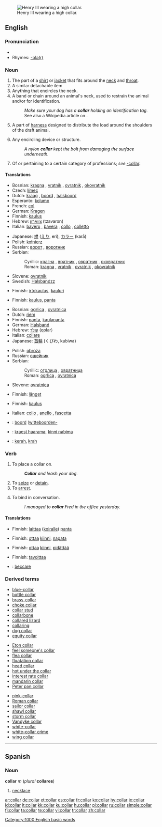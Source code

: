 {{wikipedia}}
[[Image:Henri III Versailles.jpg|thumb|right|Henry III wearing a high collar.]]
==English==

===Pronunciation===
*{{audio|en-us-collar.ogg|Audio (US)}}
*Rhymes: [[Rhymes:English:-ɒlə(r)|-ɒlə(r)]]

===Noun===
{{en-noun}}

# The part of a [[shirt]] or [[jacket]] that fits around the [[neck]] and [[throat]].
# A similar detachable item
# Anything that encircles the neck.
# A band or chain around an animal's neck, used to restrain the animal and/or for identification.
#:''Make sure your dog has a '''collar''' holding an identification tag.''
#:See also a Wikipedia article on {{w|horse collar}}.
# A part of [[harness]] designed to distribute the load around the shoulders of the draft animal.
# {{context|technology}} Any encircling device or structure.
#:''A nylon '''collar''' kept the bolt from damaging the surface underneath.''
# {{context|in compounds}} Of or pertaining to a certain category of professions; ''see'' [[-collar]].

====Translations====
{{trans-top|part of clothing around throat}}
*Bosnian: [[kragna]] {{f}}, [[vratnik]] {{m}}, [[ovratnik]] {{m}}, [[okovratnik]] {{m}}
*Czech: [[límec]] {{m}}
*Dutch: [[kraag]] {{m}}, [[boord]] {{m}}, [[halsboord]] {{m}}
*Esperanto: [[kolumo]]
*French: [[col#French|col]] {{m}}
*German: [[Kragen]] {{m}}
*Finnish: [[kaulus]]
*Hebrew: [[צווארון]] (tzavaron) {{m}}
*Italian: [[bavero]] {{m}}, [[bavera]] {{f}}, [[collo]] {{m}}, [[colletto]]  {{m}}
{{trans-mid}}
*Japanese: [[襟]] ([[えり]], eri), [[カラー]] (karā)
*Polish: [[kołnierz]] {{m}}
*Russian: [[ворот]] {{m}}, [[воротник]] {{m}}
*Serbian:
*:Cyrillic: [[крагна]] {{f}}, [[врaтник]] {{m}}, [[овратник]] {{m}}, [[оковратник]] {{m}}
*:Roman: [[kragna]] {{f}}, [[vratnik]] {{m}}, [[ovratnik]] {{m}}, [[okovratnik]] {{m}}
*Slovene: [[ovratnik]] {{m}}
*Swedish: [[Halsbandzz]]
{{trans-bottom}}

{{trans-top|detachable collar}}
*Finnish: [[irtokaulus]], [[kauluri]]
{{trans-bottom}}

{{trans-top|anything around the neck}}
*Finnish: [[kaulus]], [[panta]]
{{trans-bottom}}

{{trans-top|device for restraining animal}}
*Bosnian: [[ogrlica]] {{f}}, [[ovratnica]] {{f}}
*Dutch: [[riem]] {{m}}
*Finnish: [[panta]], [[kaulapanta]]
*German: [[Halsband]] {{n}}
*Hebrew: [[קולר]] (qolar) {{m}}
*Italian: [[collare]] {{m}}
*Japanese: [[首輪]] (くびわ, kubiwa)
{{trans-mid}}
*Polish: [[obroża]] {{f}}
*Russian: [[ошейник]] {{m}}
*Serbian:
*:Cyrillic: [[огрлица]] {{f}}, [[овратница]] {{f}}
*:Roman: [[ogrlica]] {{f}}, [[ovratnica]] {{f}}
*Slovene: [[ovratnica]] {{f}}
{{trans-bottom}}

{{trans-top|part of harness}}
*Finnish: [[länget]]
{{trans-bottom}}

{{trans-top|any encircling device or structure}}
*Finnish: [[kaulus]]
{{trans-mid}}
*Italian: [[collo]] {{m}}, [[anello]] {{m}}, [[fascetta]] {{f}}
{{trans-bottom}}

<!--Remove this section once all of the translations below have been moved into the tables above.-->
{{checktrans}}
{{trans-top|translations to be checked}}
*{{ttbc|Dutch}}: [[boord]] ([[witteboorden-]]
*{{ttbc|Estonian}}: [[kraest haarama]], [[kinni nabima]]
*{{ttbc|Indonesian}}: [[kerah]], [[krah]]
{{trans-bottom}}

===Verb===
{{en-verb}}

# {{transitive}} To place a collar on.
#:'''''Collar''' and leash your dog.''
# To [[seize]] or [[detain]].
# To [[arrest]].
# {{transitive}} To bind in conversation.
#:''I managed to '''collar''' Fred in the office yesterday.''

====Translations====
{{trans-top|place a collar on}}
*Finnish: [[laittaa]] ([[koira|koiralle]]) [[panta]]
{{trans-mid}}
{{trans-bottom}}

{{trans-top|seize or detain}}
*Finnish: [[ottaa]] [[kiinni]], [[napata]]
{{trans-mid}}
{{trans-bottom}}

{{trans-top|arrest}}
*Finnish: [[ottaa]] [[kiinni]], [[pidättää]]
{{trans-mid}}
{{trans-bottom}}

{{trans-top|bind in conversation}}
*Finnish: [[tavoittaa]]
{{trans-mid}}
{{trans-bottom}}

{{checktrans}}
{{trans-top|translations to be checked}}
*{{ttbc|Italian}}: [[beccare]]
{{trans-bottom}}

===Derived terms===
{{top3}}
*[[blue-collar]]
*[[bottle collar]]
*[[brass-collar]]
*[[choke collar]]
*[[collar stud]]
*[[collarbone]]
*[[collared lizard]]
*[[collaring]]
*[[dog collar]]
*[[equity collar]]
{{mid3}}
*[[Eton collar]]
*[[feel someone's collar]]
*[[flea collar]]
*[[floatation collar]]
*[[head collar]]
*[[hot under the collar]]
*[[interest rate collar]]
*[[mandarin collar]]
*[[Peter pan collar]]
{{mid3}}
*[[pink-collar]]
*[[Roman collar]]
*[[sailor collar]]
*[[shawl collar]]
*[[storm collar]]
*[[Vandyke collar]]
*[[white-collar]]
*[[white-collar crime]]
*[[wing collar]]
{{bottom}}

----

==Spanish==

===Noun===
'''collar''' ''m'' (''plural'' '''collares''')

# [[necklace]]

[[Category:1000 English basic words]]

[[ar:collar]]
[[de:collar]]
[[et:collar]]
[[es:collar]]
[[fr:collar]]
[[ko:collar]]
[[hy:collar]]
[[io:collar]]
[[id:collar]]
[[it:collar]]
[[kk:collar]]
[[ku:collar]]
[[hu:collar]]
[[pl:collar]]
[[ru:collar]]
[[simple:collar]]
[[fi:collar]]
[[ta:collar]]
[[te:collar]]
[[vi:collar]]
[[tr:collar]]
[[zh:collar]]